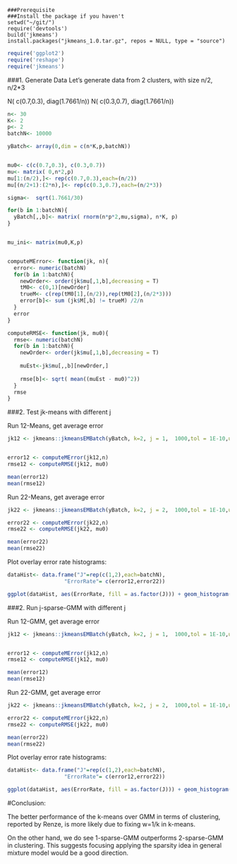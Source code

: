 
```
###Prerequisite
###Install the package if you haven't
setwd("~/git/")
require('devtools')
build('jkmeans')
install.packages("jkmeans_1.0.tar.gz", repos = NULL, type = "source")
```

```r
require('ggplot2')
require('reshape')
require('jkmeans')

```


###1. Generate Data
Let's generate data from 2 clusters, with size n/2, n/2*3

N( c(0.7,0.3), diag(1.7661/n))
N( c(0.3,0.7), diag(1.7661/n))

```r
n<- 30
K<- 2
p<- 2
batchN<- 10000

yBatch<- array(0,dim = c(n*K,p,batchN))


mu0<- c(c(0.7,0.3), c(0.3,0.7))
mu<- matrix( 0,n*2,p)
mu[1:(n/2),]<- rep(c(0.7,0.3),each=(n/2))
mu[(n/2+1):(2*n),]<- rep(c(0.3,0.7),each=(n/2*3))

sigma<-  sqrt(1.7661/30)

for(b in 1:batchN){
  yBatch[,,b]<- matrix( rnorm(n*p*2,mu,sigma), n*K, p)
}


mu_ini<- matrix(mu0,K,p)


computeMError<- function(jk, n){
  error<- numeric(batchN)
  for(b in 1:batchN){
    newOrder<- order(jk$mu[,1,b],decreasing = T)
    tM0<- c(0,1)[newOrder]
    trueM<- c(rep(tM0[1],(n/2)),rep(tM0[2],(n/2*3)))
    error[b]<- sum (jk$M[,b] != trueM) /2/n
  }
  error
}

computeRMSE<- function(jk, mu0){
  rmse<- numeric(batchN)
  for(b in 1:batchN){
    newOrder<- order(jk$mu[,1,b],decreasing = T)
    
    muEst<-jk$mu[,,b][newOrder,]
    
    rmse[b]<- sqrt( mean((muEst - mu0)^2))
  }
  rmse
}

```

###2. Test jk-means with different j


Run 12-Means, get average error

```r


jk12 <- jkmeans::jkmeansEMBatch(yBatch, k=2, j = 1,  1000,tol = 1E-10,useKmeansIni = F, meansIni = mu_ini)


error12 <- computeMError(jk12,n)
rmse12 <- computeRMSE(jk12, mu0)

mean(error12)
mean(rmse12)
```


Run 22-Means, get average error

```r


jk22 <- jkmeans::jkmeansEMBatch(yBatch, k=2, j = 2,  1000,tol = 1E-10,useKmeansIni = F, meansIni = mu_ini)

error22 <- computeMError(jk22,n)
rmse22 <- computeRMSE(jk22, mu0)

mean(error22)
mean(rmse22)
```


Plot overlay error rate histograms:

```r

dataHist<- data.frame("J"=rep(c(1,2),each=batchN),
                  "ErrorRate"= c(error12,error22))

ggplot(dataHist, aes(ErrorRate, fill = as.factor(J))) + geom_histogram(alpha = 0.2,bins = 50,  position="identity")
```



###2. Run j-sparse-GMM with different j


Run 12-GMM, get average error

```r


jk12 <- jkmeans::jkmeansEMBatch(yBatch, k=2, j = 1,  1000,tol = 1E-10,useKmeansIni = F, meansIni = mu_ini,fixW = F)


error12 <- computeMError(jk12,n)
rmse12 <- computeRMSE(jk12, mu0)

mean(error12)
mean(rmse12)
```


Run 22-GMM, get average error

```r


jk22 <- jkmeans::jkmeansEMBatch(yBatch, k=2, j = 2,  1000,tol = 1E-10,useKmeansIni = F, meansIni = mu_ini,fixW = F)

error22 <- computeMError(jk22,n)
rmse22 <- computeRMSE(jk22, mu0)

mean(error22)
mean(rmse22)

```


Plot overlay error rate histograms:

```r

dataHist<- data.frame("J"=rep(c(1,2),each=batchN),
                  "ErrorRate"= c(error12,error22))

ggplot(dataHist, aes(ErrorRate, fill = as.factor(J))) + geom_histogram(alpha = 0.2,bins = 50,  position="identity")
```


#Conclusion:

The better performance of the k-means over GMM in terms of clustering, reported by Renze, is more likely due to fixing w=1/k in k-means.

On the other hand, we do see 1-sparse-GMM outperforms 2-sparse-GMM in clustering. This suggests focusing applying the sparsity idea in general mixture model would be a good direction.